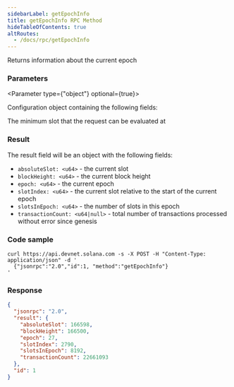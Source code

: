 ```yaml
---
sidebarLabel: getEpochInfo
title: getEpochInfo RPC Method
hideTableOfContents: true
altRoutes:
  - /docs/rpc/getEpochInfo
---
```


Returns information about the current epoch

<DocSideBySide>

<DocLeftSide>

### Parameters

<Parameter type={"object"} optional={true}>

Configuration object containing the following fields:

<Field
  name="commitment"
  type="string"
  optional={true}
  href="/docs/rpc/index.mdx#configuring-state-commitment"
/>

<Field name="minContextSlot" type="number" optional={true}>
  The minimum slot that the request can be evaluated at
</Field>

</Parameter>

### Result

The result field will be an object with the following fields:

- `absoluteSlot: <u64>` - the current slot
- `blockHeight: <u64>` - the current block height
- `epoch: <u64>` - the current epoch
- `slotIndex: <u64>` - the current slot relative to the start of the current
  epoch
- `slotsInEpoch: <u64>` - the number of slots in this epoch
- `transactionCount: <u64|null>` - total number of transactions processed
  without error since genesis

</DocLeftSide>
<DocRightSide>

### Code sample

```shell
curl https://api.devnet.solana.com -s -X POST -H "Content-Type: application/json" -d '
  {"jsonrpc":"2.0","id":1, "method":"getEpochInfo"}
'
```

### Response

```json
{
  "jsonrpc": "2.0",
  "result": {
    "absoluteSlot": 166598,
    "blockHeight": 166500,
    "epoch": 27,
    "slotIndex": 2790,
    "slotsInEpoch": 8192,
    "transactionCount": 22661093
  },
  "id": 1
}
```

</DocRightSide>
</DocSideBySide>
